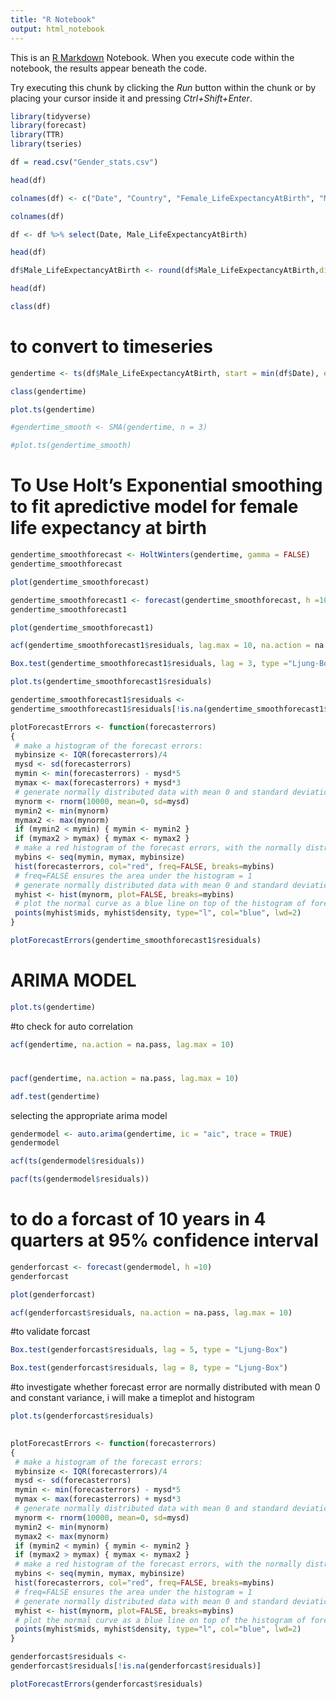 ```yaml
---
title: "R Notebook"
output: html_notebook
---
```


This is an [R Markdown](http://rmarkdown.rstudio.com) Notebook. When you execute code within the notebook, the results appear beneath the code. 

Try executing this chunk by clicking the *Run* button within the chunk or by placing your cursor inside it and pressing *Ctrl+Shift+Enter*. 


```r
library(tidyverse)
library(forecast)
library(TTR)
library(tseries)

```



```r
df = read.csv("Gender_stats.csv")
```

```r
head(df)
```

```r
colnames(df) <- c("Date", "Country", "Female_LifeExpectancyAtBirth", "Male_LifeExpectancyAtBirth", "Female_Population(30-34)", "Male_Population(30-34)", "Male_Population(15-19)", "Female_Population(15-19)")
```

```r
colnames(df)
```

```r
df <- df %>% select(Date, Male_LifeExpectancyAtBirth)
```

```r
head(df)
```

```r
df$Male_LifeExpectancyAtBirth <- round(df$Male_LifeExpectancyAtBirth,digits = 1)
```

```r
head(df)
```
```r
class(df)
```

# to convert to timeseries
```r
gendertime <- ts(df$Male_LifeExpectancyAtBirth, start = min(df$Date), end = max(df$Date), frequency = 1)
```

```r
class(gendertime)
```
```r
plot.ts(gendertime)
```
```r
#gendertime_smooth <- SMA(gendertime, n = 3)
```

```r
#plot.ts(gendertime_smooth)
```

# To Use Holt's Exponential smoothing to fit apredictive model for female life expectancy at birth

```r
gendertime_smoothforecast <- HoltWinters(gendertime, gamma = FALSE)
gendertime_smoothforecast
```
```r
plot(gendertime_smoothforecast)
```
```r
gendertime_smoothforecast1 <- forecast(gendertime_smoothforecast, h =10)
gendertime_smoothforecast1
```
```r
plot(gendertime_smoothforecast1)
```
```r
acf(gendertime_smoothforecast1$residuals, lag.max = 10, na.action = na.pass)
```
```r
Box.test(gendertime_smoothforecast1$residuals, lag = 3, type ="Ljung-Box")
```
```r
plot.ts(gendertime_smoothforecast1$residuals)
```
```r
gendertime_smoothforecast1$residuals <-
gendertime_smoothforecast1$residuals[!is.na(gendertime_smoothforecast1$residual)]
```

```r
plotForecastErrors <- function(forecasterrors)
{
 # make a histogram of the forecast errors:
 mybinsize <- IQR(forecasterrors)/4 
 mysd <- sd(forecasterrors)
 mymin <- min(forecasterrors) - mysd*5 
 mymax <- max(forecasterrors) + mysd*3
 # generate normally distributed data with mean 0 and standard deviation mysd
 mynorm <- rnorm(10000, mean=0, sd=mysd)
 mymin2 <- min(mynorm)
 mymax2 <- max(mynorm)
 if (mymin2 < mymin) { mymin <- mymin2 }
 if (mymax2 > mymax) { mymax <- mymax2 }
 # make a red histogram of the forecast errors, with the normally distributed data overlaid:
 mybins <- seq(mymin, mymax, mybinsize)
 hist(forecasterrors, col="red", freq=FALSE, breaks=mybins)
 # freq=FALSE ensures the area under the histogram = 1
 # generate normally distributed data with mean 0 and standard deviation mysd
 myhist <- hist(mynorm, plot=FALSE, breaks=mybins)
 # plot the normal curve as a blue line on top of the histogram of forecast errors:
 points(myhist$mids, myhist$density, type="l", col="blue", lwd=2)
}
```

```r
plotForecastErrors(gendertime_smoothforecast1$residuals)
```



# ARIMA MODEL


```r
plot.ts(gendertime)
```


#to check for auto correlation
```r
acf(gendertime, na.action = na.pass, lag.max = 10)
```
#
```r
pacf(gendertime, na.action = na.pass, lag.max = 10)
```

```r
adf.test(gendertime)
```

selecting the appropriate arima model

```r
gendermodel <- auto.arima(gendertime, ic = "aic", trace = TRUE)
gendermodel
```

```r
acf(ts(gendermodel$residuals))
```
```r
pacf(ts(gendermodel$residuals))
```



# to do a forcast of 10 years in 4 quarters at 95% confidence interval

```r
genderforcast <- forecast(gendermodel, h =10)
genderforcast
```


```r
plot(genderforcast)
```

```r
acf(genderforcast$residuals, na.action = na.pass, lag.max = 10)
```


#to validate forcast
```r
Box.test(genderforcast$residuals, lag = 5, type = "Ljung-Box")
```
```r
Box.test(genderforcast$residuals, lag = 8, type = "Ljung-Box")
```
#to investigate whether forecast error are normally distributed with mean 0 and constant variance, i will make a timeplot and histogram

```r
plot.ts(genderforcast$residuals)
 
```


```r
plotForecastErrors <- function(forecasterrors)
{
 # make a histogram of the forecast errors:
 mybinsize <- IQR(forecasterrors)/4 
 mysd <- sd(forecasterrors)
 mymin <- min(forecasterrors) - mysd*5 
 mymax <- max(forecasterrors) + mysd*3
 # generate normally distributed data with mean 0 and standard deviation mysd
 mynorm <- rnorm(10000, mean=0, sd=mysd)
 mymin2 <- min(mynorm)
 mymax2 <- max(mynorm)
 if (mymin2 < mymin) { mymin <- mymin2 }
 if (mymax2 > mymax) { mymax <- mymax2 }
 # make a red histogram of the forecast errors, with the normally distributed data overlaid:
 mybins <- seq(mymin, mymax, mybinsize)
 hist(forecasterrors, col="red", freq=FALSE, breaks=mybins)
 # freq=FALSE ensures the area under the histogram = 1
 # generate normally distributed data with mean 0 and standard deviation mysd
 myhist <- hist(mynorm, plot=FALSE, breaks=mybins)
 # plot the normal curve as a blue line on top of the histogram of forecast errors:
 points(myhist$mids, myhist$density, type="l", col="blue", lwd=2)
}
```


```r
genderforcast$residuals <-
genderforcast$residuals[!is.na(genderforcast$residuals)]
```


```r
plotForecastErrors(genderforcast$residuals)
```

